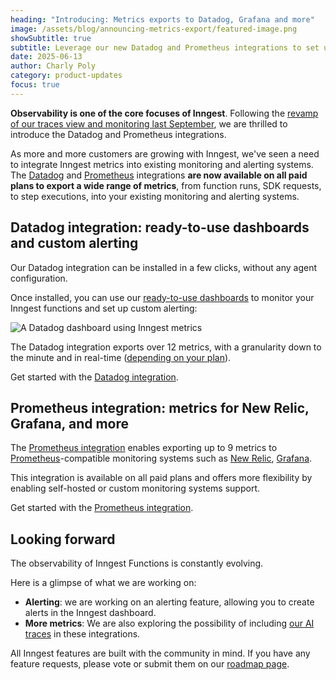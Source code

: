 ```yaml
---
heading: "Introducing: Metrics exports to Datadog, Grafana and more"
image: /assets/blog/announcing-metrics-export/featured-image.png
showSubtitle: true
subtitle: Leverage our new Datadog and Prometheus integrations to set up custom metrics and alerting.
date: 2025-06-13
author: Charly Poly
category: product-updates
focus: true
---
```



**Observability is one of the core focuses of Inngest**. Following the [revamp of our traces view and monitoring last September](/blog/enhanced-observability-traces-and-metrics), we are
thrilled to introduce the Datadog and Prometheus integrations.

As more and more customers are growing with Inngest, we've seen a need to integrate Inngest metrics into existing monitoring and alerting systems.
The [Datadog](/docs/platform/monitor/datadog-integration) and [Prometheus](/docs/platform/monitor/prometheus-metrics-export-integration) integrations **are now available on all paid plans to export a wide range of metrics**, from function runs, SDK requests, to step executions, into your existing monitoring and alerting systems.



## Datadog integration: ready-to-use dashboards and custom alerting

Our Datadog integration can be installed in a few clicks, without any agent configuration.

Once installed, you can use our [ready-to-use dashboards](/docs/platform/monitor/datadog-integration) to monitor your Inngest functions and set up custom alerting:

![A Datadog dashboard using Inngest metrics](/assets/docs/platform/monitor/datadog-integration/example-dashboard-2025-05-23.png "The default dashboard for the Inngest Datadog integration")

The Datadog integration exports over 12 metrics, with a granularity down to the minute and in real-time ([depending on your plan](/docs/platform/monitor/datadog-integration#metrics)).


Get started with the [Datadog integration](/docs/platform/monitor/datadog-integration).


## Prometheus integration: metrics for New Relic, Grafana, and more

The [Prometheus integration](/docs/platform/monitor/prometheus-metrics-export-integration) enables exporting up to 9 metrics to [Prometheus](https://prometheus.io/)-compatible monitoring systems such as [New Relic](https://newrelic.com/), [Grafana](https://grafana.com/).

This integration is available on all paid plans and offers more flexibility by enabling self-hosted or custom monitoring systems support.

Get started with the [Prometheus integration](/docs/platform/monitor/prometheus-metrics-export-integration).




## Looking forward

The observability of Inngest Functions is constantly evolving.

Here is a glimpse of what we are working on:
- **Alerting**: we are working on an alerting feature, allowing you to create alerts in the Inngest dashboard.
- **More metrics**: We are also exploring the possibility of including [our AI traces](/blog/ai-orchestration-with-agentkit-step-ai) in these integrations.

All Inngest features are built with the community in mind. If you have any feature requests, please vote or submit them on our [roadmap page](/roadmap).